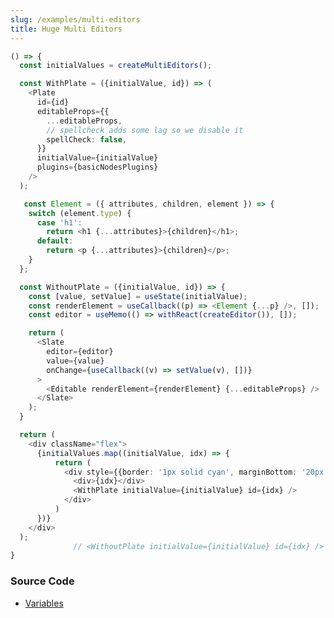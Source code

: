 ```yaml
---
slug: /examples/multi-editors
title: Huge Multi Editors
---
```



<MultiSandpack />

```ts live
() => {
  const initialValues = createMultiEditors();

  const WithPlate = ({initialValue, id}) => (
    <Plate
      id={id}
      editableProps={{
        ...editableProps,
        // spellcheck adds some lag so we disable it
        spellCheck: false,
      }}
      initialValue={initialValue}
      plugins={basicNodesPlugins}
    />
  );

   const Element = ({ attributes, children, element }) => {
    switch (element.type) {
      case 'h1':
        return <h1 {...attributes}>{children}</h1>;
      default:
        return <p {...attributes}>{children}</p>;
    }
  };

  const WithoutPlate = ({initialValue, id}) => {
    const [value, setValue] = useState(initialValue);
    const renderElement = useCallback((p) => <Element {...p} />, []);
    const editor = useMemo(() => withReact(createEditor()), []);

    return (
      <Slate
        editor={editor}
        value={value}
        onChange={useCallback((v) => setValue(v), [])}
      >
        <Editable renderElement={renderElement} {...editableProps} />
      </Slate>
    );
  }

  return (
    <div className="flex">
      {initialValues.map((initialValue, idx) => {
          return (
            <div style={{border: '1px solid cyan', marginBottom: '20px'}} key={idx}>
              <div>{idx}</div>
              <WithPlate initialValue={initialValue} id={idx} />
            </div>
          )
      })}
    </div>
  );
              // <WithoutPlate initialValue={initialValue} id={idx} />
}
```

### Source Code

- [Variables](https://github.com/udecode/plate/blob/main/examples/docusaurus/src/live/live.tsx)
